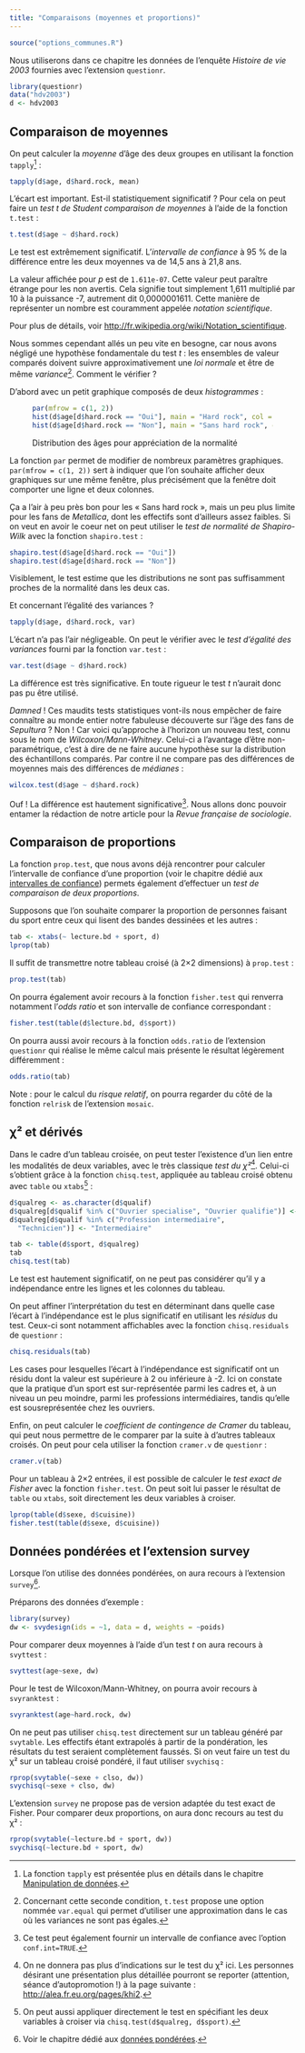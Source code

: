 ```yaml
---
title: "Comparaisons (moyennes et proportions)"
---
```


```r
source("options_communes.R")
```

Nous utiliserons dans ce chapitre les données de l'enquête *Histoire de vie 2003*
fournies avec l'extension `questionr`{.pkg}.

```r
library(questionr)
data("hdv2003")
d <- hdv2003
```

## Comparaison de moyennes{#comp_moyennes}

On peut calculer la <dfn>moyenne</dfn> d'âge des deux groupes en utilisant la
fonction `tapply`{data-pkg="base"}^[La fonction `tapply`{data-pkg="base"} est présentée plus en 
détails dans le chapitre [Manipulation de données](pem_manipulation.html#tapply).] :

```r
tapply(d$age, d$hard.rock, mean)
```

L'écart est important. Est-il statistiquement significatif ? Pour cela on peut faire un 
<dfn>test t de Student</dfn><dfn data-index="Student, test t"></dfn>
<dfn>comparaison de moyennes</dfn><dfn data-index="moyenne, comparaison"></dfn>
à l'aide de la fonction `t.test`{data-pkg="stats"} :

```r
t.test(d$age ~ d$hard.rock)
```

Le test est extrêmement significatif. L'<dfn>intervalle de confiance</dfn>
à 95 % de la différence entre les deux
moyennes va de 14,5 ans à 21,8 ans.

<div class="note">
La valeur affichée pour *p* est de `1.611e-07`. Cette valeur peut paraître étrange pour les non avertis. Cela
signifie tout simplement 1,611 multiplié par 10 à la puissance -7, autrement dit 0,0000001611. Cette manière
de représenter un nombre est couramment appelée 
<dfn>notation scientifique</dfn><dfn data-index="scientifique, notation"></dfn>. 

Pour plus de détails, voir <http://fr.wikipedia.org/wiki/Notation_scientifique>.
</div>

Nous sommes cependant allés un peu vite en besogne, car nous avons négligé une hypothèse fondamentale
du test *t* : les ensembles de valeur comparés doivent suivre approximativement une 
<dfn>loi normale</dfn><dfn data-index="normale, loi"></dfn>
et être de même <dfn>variance</dfn>^[Concernant cette seconde condition, 
`t.test`{data-pkg="stats"} propose 
une option nommée `var.equal` qui permet d'utiliser une approximation
dans le cas où les variances ne sont pas égales.]. Comment le vérifier ?

D'abord avec un petit graphique composés de deux 
<dfn data-index="histogramme">histogrammes</dfn> :

<figure>
```r
par(mfrow = c(1, 2))
hist(d$age[d$hard.rock == "Oui"], main = "Hard rock", col = "red")
hist(d$age[d$hard.rock == "Non"], main = "Sans hard rock", col = "red")
```
<figcaption>Distribution des âges pour appréciation de la normalité</figcaption>
</figure>

<div class="note">
La fonction `par`{data-pkg="graphics"} permet de modifier de nombreux paramètres graphiques.
`par(mfrow = c(1, 2))` sert à indiquer que l'on souhaite afficher deux graphiques sur une même fenêtre,
plus précisément que la fenêtre doit comporter une ligne et deux colonnes.
</div>

Ça a l'air à peu près bon pour les « Sans hard rock », mais un peu plus limite pour les fans de
*Metallica*, dont les effectifs sont d'ailleurs assez faibles. Si on veut en avoir le coeur net 
on peut utiliser le 
<dfn>test de normalité de Shapiro-Wilk</dfn><dfn data-index="normalité, test de Shapiro-Wilk"></dfn><dfn data-index="Shapiro-Wilk, test de normalité"></dfn>
avec la fonction `shapiro.test`{data-pkg="stats"} :

```r
shapiro.test(d$age[d$hard.rock == "Oui"])
shapiro.test(d$age[d$hard.rock == "Non"])
```

Visiblement, le test estime que les distributions ne sont pas suffisamment proches de la normalité dans
les deux cas.

Et concernant l'égalité des variances ?

```r
tapply(d$age, d$hard.rock, var)
```

L'écart n'a pas l'air négligeable. On peut le vérifier avec le 
<dfn>test d'égalité des variances</dfn><dfn data-index="variance, test d'égalité"></dfn>
fourni par la fonction `var.test`{data-pkg="stats"} :

```r
var.test(d$age ~ d$hard.rock)
```

La différence est très significative. En toute rigueur le test *t* n'aurait donc pas pu être utilisé.

*Damned* ! Ces maudits tests statistiques vont-ils nous empêcher de faire connaître au monde entier
notre fabuleuse découverte sur l'âge des fans de *Sepultura* ? Non ! Car voici qu'approche à 
l'horizon un nouveau test, connu sous le nom de 
<dfn data-index="test de Wilcoxon/Mann-Whitney">Wilcoxon/Mann-Whitney</dfn><dfn data-index="Wilcoxon, test"></dfn><dfn data-index="Mann-Whitney, test"></dfn><dfn data-index="médiane, test de comparaison"></dfn><dfn data-index="comparaison de médianes, test"></dfn>. 
Celui-ci a l'avantage d'être non-paramétrique,
c'est à dire de ne faire aucune hypothèse sur la distribution des échantillons comparés. 
Par contre il ne compare pas des différences de moyennes mais des différences de 
<dfn data-index="médiane">médianes</dfn> :

```r
wilcox.test(d$age ~ d$hard.rock)
```

Ouf ! La différence est hautement significative^[Ce test peut également fournir un intervalle de confiance 
avec l'option `conf.int=TRUE`.]. Nous allons donc pouvoir entamer la rédaction de
notre article pour la *Revue française de sociologie*.

## Comparaison de proportions{#comp_prop}

La fonction `prop.test`{data-pkg="stats"}, que nous avons déjà rencontrer pour 
calculer l'intervalle de confiance d'une proportion (voir le chapitre dédié aux
[intervalles de confiance](intervalles-de-confiance.html)) permets également d'effectuer
un <dfn>test de comparaison de deux proportions</dfn><dfn data-index="comparaison de proportions, test"></dfn><dfn data-index="proportion, test de comparaison"></dfn>.

Supposons que l'on souhaite comparer la proportion de personnes faisant du sport entre
ceux qui lisent des bandes dessinées et les autres :

```r
tab <- xtabs(~ lecture.bd + sport, d)
lprop(tab)
```

Il suffit de transmettre notre tableau croisé (à 2×2 dimensions) à `prop.test`{data-pkg="stats"} :

```r
prop.test(tab)
```

On pourra également avoir recours à la fonction `fisher.test`{data-pkg="stats"} qui
renverra notamment l'<dfn>odds ratio</dfn> et son intervalle de confiance correspondant :

```r
fisher.test(table(d$lecture.bd, d$sport))
```

On pourra aussi avoir recours à la fonction `odds.ratio`{data-pkg="questionr"} de l'extension
`questionr`{.pkg} qui réalise le même calcul mais présente le
résultat légèrement différemment :

```r
odds.ratio(tab)
```


Note : pour le calcul du <dfn>risque relatif</dfn>, on pourra regarder du côté de la fonction
`relrisk`{data-pkg="mosaic"} de l'extension `mosaic`{.pkg}.


## &chi;² et dérivés

Dans le cadre d'un tableau croisée, on peut tester l'existence d'un lien entre les modalités de deux variables, avec le très classique
<dfn data-index="test du Chi²">test du &chi;²</dfn><dfn data-index="Chi², test"></dfn>^[On ne
donnera pas plus d'indications sur le test du &chi;² ici. Les personnes désirant une 
présentation plus détaillée pourront se reporter (attention, séance d'autopromotion !) à la page suivante :
<http://alea.fr.eu.org/pages/khi2>.]. Celui-ci s'obtient grâce à la fonction
`chisq.test`{data-pkg="stats"}, appliquée au tableau croisé obtenu avec `table`{data-pkg="base"} 
ou `xtabs`{data-pacakge="stats"}^[On peut aussi appliquer directement le test 
en spécifiant les deux variables à croiser via `chisq.test(d$qualreg, d$sport)`.] :

```r
d$qualreg <- as.character(d$qualif)
d$qualreg[d$qualif %in% c("Ouvrier specialise", "Ouvrier qualifie")] <- "Ouvrier"
d$qualreg[d$qualif %in% c("Profession intermediaire", 
  "Technicien")] <- "Intermediaire"

tab <- table(d$sport, d$qualreg)
tab
chisq.test(tab)
```

Le test est hautement significatif, on ne peut pas considérer qu'il y a indépendance entre les lignes et
les colonnes du tableau.

On peut affiner l'interprétation du test en déterminant dans quelle case l'écart à l'indépendance est
le plus significatif en utilisant les <dfn data-index="résidus, test du Chi²">résidus</dfn><dfn data-index="test du Chi², résidus"></dfn><dfn data-index="Chi², résidus"></dfn>
du test. Ceux-ci sont notamment affichables avec la fonction
`chisq.residuals`{data-pkg="questionr"} de `questionr`{.pkg} :

```r
chisq.residuals(tab)
```

Les cases pour lesquelles l'écart à l'indépendance est significatif ont un résidu dont la valeur est
supérieure à 2 ou inférieure à -2. Ici on constate que la pratique d'un sport est sur-représentée parmi
les cadres et, à un niveau un peu moindre, parmi les professions intermédiaires, tandis qu'elle est sousreprésentée
chez les ouvriers.

Enfin, on peut calculer le 
<dfn>coefficient de contingence de Cramer</dfn><dfn data-index="Cramer, coefficient de contingence"></dfn><dfn data-index="tableau croisé, coefficient de contingence de Cramer"></dfn>
du tableau, qui peut nous permettre de le comparer par la suite à d'autres tableaux croisés. 
On peut pour cela utiliser la fonction 
`cramer.v`{data-pkg="questionr"} de `questionr`{.pkg} :

```r
cramer.v(tab)
```

<div class="note">
Pour un tableau à 2×2 entrées, il est possible de calculer le 
<dfn>test exact de Fisher</dfn><dfn data-index="Fisher, test exact"></dfn><dfn data-index="tableau croisé, test exact de Fisher"></dfn>
avec la fonction `fisher.test`{data-pkg="stats"}. On peut soit lui passer le résultat 
de `table`{data-pkg="base"} ou `xtabs`{data-pkg="stats"}, 
soit directement les deux variables à croiser.

```r
lprop(table(d$sexe, d$cuisine))
fisher.test(table(d$sexe, d$cuisine))
```
</div>

## Données pondérées et l'extension survey{#survey}

Lorsque l'on utilise des données pondérées, on aura recours à l'extension `survey`{.pkg}^[Voir le chapitre dédié aux [données pondérées](donnees-ponderees.html#survey).].

Préparons des données d'exemple :

```r
library(survey)
dw <- svydesign(ids = ~1, data = d, weights = ~poids)
```

Pour comparer deux moyennes à l'aide d'un test *t* on aura recours à `svyttest`{data-pkg="survey"} :

```r
svyttest(age~sexe, dw)
```

Pour le test de Wilcoxon/Mann-Whitney, on pourra avoir recours à `svyranktest`{data-pkg="survey"} :


```r
svyranktest(age~hard.rock, dw)
```

On ne peut pas utiliser `chisq.test`{data-pkg="stats"} directement sur un tableau généré 
par `svytable`{data-pkg="survey"}. Les effectifs étant extrapolés à partir de la pondération, 
les résultats du test seraient complètement faussés. Si on veut faire
un test du &chi;² sur un tableau croisé pondéré, il faut utiliser 
`svychisq`{data-pkg="survey" data-rdoc="svytable"} :

```r
rprop(svytable(~sexe + clso, dw))
svychisq(~sexe + clso, dw)
```

L'extension `survey`{.pkg} ne propose pas de version adaptée du test exact de Fisher. Pour comparer deux proportions, on aura donc recours au test du &chi;² :

```r
rprop(svytable(~lecture.bd + sport, dw))
svychisq(~lecture.bd + sport, dw)
```
